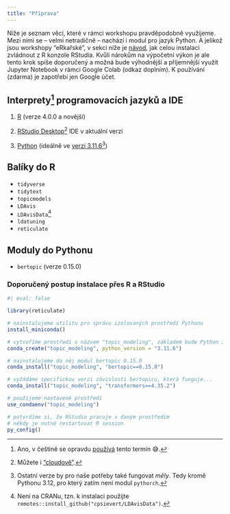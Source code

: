 ```yaml
---
title: "Příprava"
---
```


Níže je seznam věcí, které v rámci workshopu pravděpodobně využijeme. Mezi nimi se -- velmi netradičně -- nachází i modul pro jazyk Python. A jelikož jsou workshopy "eRkařské", v sekci níže je [návod](#sec-python-setup), jak celou instalaci zvládnout z R konzole RStudia. Kvůli nárokům na výpočetní výkon je ale tento krok spíše doporučený a možná bude výhodnější a příjemnější využít Jupyter Notebook v rámci Google Colab (odkaz doplním). K používání (zdarma) je zapotřebí jen Google účet.

## Interprety[^1] programovacích jazyků a IDE

[^1]: Ano, v češtině se opravdu [používá](https://cs.wikipedia.org/wiki/Interpret_(software)) tento termín 😅.

1.  [R](https://cloud.r-project.org/) (verze 4.0.0 a novější)

2.  [RStudio Desktop](https://posit.co/download/rstudio-desktop/)[^2] IDE v aktuální verzi

3.  [Python](https://www.python.org/) (ideálně ve [verzi 3.11.6](https://www.python.org/downloads/release/python-3116/)[^3])

[^2]: Můžete i ["cloudově"](https://posit.cloud/).

[^3]: Ostatní verze by pro naše potřeby také fungovat *měly*. Tedy kromě Pythonu 3.12, pro který zatím není modul `pythorch`.

## Balíky do R

-   `tidyverse`
-   `tidytext`
-   `topicmodels`
-   `LDAvis`
-   `LDAvisData`[^4]
-   `ldatuning`
-   `reticulate`

[^4]: Není na CRANu, tzn. k instalaci použijte `remotes::install_github("cpsievert/LDAvisData")`.

## Moduly do Pythonu

-   `bertopic` (verze 0.15.0)

### Doporučený postup instalace přes R a RStudio {#sec-python-setup}

```r
#| eval: false

library(reticulate)

# nainstalujeme utilitu pro správu izolovaných prostředí Pythonu
install_miniconda()

# vytvoříme prostředí s názvem "topic_modeling", základem bude Python 3.11.6
conda_create("topic_modeling", python_version = "3.11.6")

# nainstalujeme do něj modul bertopic 0.15.0
conda_install("topic_modeling", "bertopic==0.15.0")

# vyžádáme specifickou verzi závislosti bertopicu, která funguje...
conda_install("topic_modeling", "transformers==4.35.2")

# použijeme nastavené prostředí
use_condaenv("topic_modeling")

# potvrdíme si, že RStudio pracuje s daným prostředím
# někdy je nutné restartovat R session
py_config()
```
